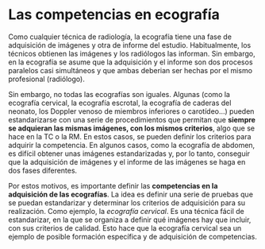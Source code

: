 # Las competencias en ecografía

Como cualquier técnica de radiología, la ecografía tiene una fase de adquisición de imágenes y otra de informe del estudio. Habitualmente, los técnicos obtienen las imágenes y los radiólogos las informan. Sin embargo, en la ecografía se asume que la adquisición y el informe son dos procesos paralelos casi simultáneos y que ambas deberian ser hechas por el mismo profesional (radiólogo). 

Sin embargo, no todas las ecografías son iguales. Algunas (como la ecografía cervical, la ecografía escrotal, la ecografía de caderas del neonato, los Doppler venoso de miembros inferiores o  carotídeo…) pueden estandarizarse con una serie de procedimientos que permitan que **siempre se adquieran las mismas imágenes, con los mismos criterios**, algo que se hace en la TC o la RM. En estos casos, se pueden definir los criterios para adquirir la competencia. En algunos casos, como la ecografía de abdomen, es difícil obtener unas imágenes estandarizadas y, por lo tanto, conseguir que la adquisición de imágenes y el informe de las imágenes se haga en dos fases diferentes. 

Por estos motivos, es importante definir las **competencias en la adquisición de las ecografías**. La idea es definir una serie de pruebas que se puedan estandarizar y determinar los criterios de adquisición para su realización. Como ejemplo, la *ecografía cervical*. Es una técnica fácil de estandarizar, en la que se organiza a definir qué imágenes hay que incluir, con sus criterios de calidad. Esto hace que la ecografía cervical sea un ejemplo de posible formación específica y de adquisición de competencias. 
